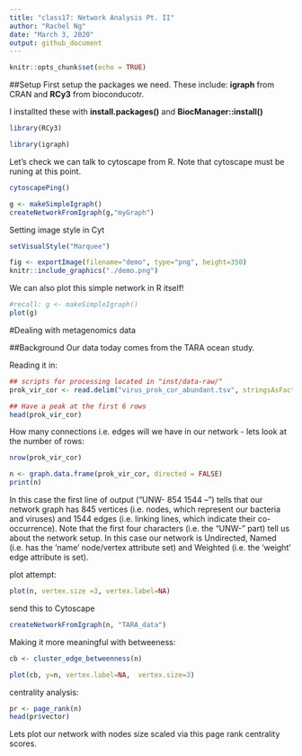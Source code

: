 ```yaml
---
title: "class17: Network Analysis Pt. II"
author: "Rachel Ng"
date: "March 3, 2020"
output: github_document
---
```


```r
knitr::opts_chunk$set(echo = TRUE)
```

##Setup
First setup the packages we need. These include: **igraph** from CRAN and **RCy3** from bioconducotr.

I installted these with **install.packages()** and **BiocManager::install()**
```r
library(RCy3)
```

```r
library(igraph)
```

Let's check we can talk to cytoscape from R. Note that cytoscape must be runing at this point.

```r
cytoscapePing()
```

```r
g <- makeSimpleIgraph()
createNetworkFromIgraph(g,"myGraph")
```
Setting image style in Cyt
```r
setVisualStyle("Marquee")
```

```r
fig <- exportImage(filename="demo", type="png", height=350)
knitr::include_graphics("./demo.png")

```

We can also plot this simple network in R itself!
```r
#recall: g <- makeSimpleIgraph()
plot(g)
```

#Dealing with metagenomics data

##Background
Our data today comes from the TARA ocean study.



Reading it in:
```r
## scripts for processing located in "inst/data-raw/"
prok_vir_cor <- read.delim("virus_prok_cor_abundant.tsv", stringsAsFactors = FALSE)

## Have a peak at the first 6 rows
head(prok_vir_cor)
```

How many connections i.e. edges will we have in our network - lets look at the number of rows:
```r
nrow(prok_vir_cor)
```



```r
n <- graph.data.frame(prok_vir_cor, directed = FALSE)
print(n)
```

In this case the first line of output (“UNW- 854 1544 –”) tells that our network graph has 845 vertices (i.e. nodes, which represent our bacteria and viruses) and 1544 edges (i.e. linking lines, which indicate their co-occurrence). Note that the first four characters (i.e. the “UNW-” part) tell us about the network setup. In this case our network is Undirected, Named (i.e. has the ‘name’ node/vertex attribute set) and Weighted (i.e. the ‘weight’ edge attribute is set).

 plot attempt:
```r
plot(n, vertex.size =3, vertex.label=NA)
```

send this to Cytoscape
```r
createNetworkFromIgraph(n, "TARA_data")
```

Making it more meaningful with betweeness:
```r
cb <- cluster_edge_betweenness(n)
```
```r
plot(cb, y=n, vertex.label=NA,  vertex.size=3)
```

centrality analysis:
```r
pr <- page_rank(n)
head(pr$vector)
```

Lets plot our network with nodes size scaled via this page rank centrality scores.

